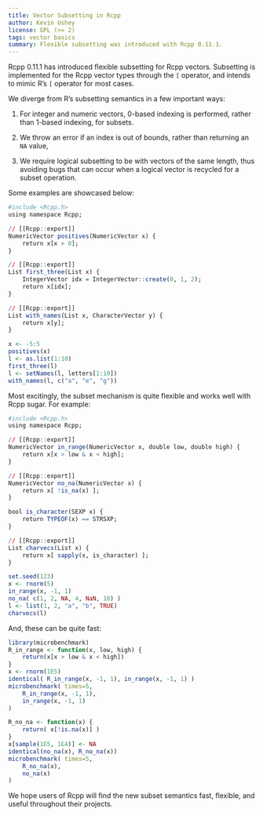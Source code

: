 ```yaml
---
title: Vector Subsetting in Rcpp
author: Kevin Ushey
license: GPL (>= 2)
tags: vector basics
summary: Flexible subsetting was introduced with Rcpp 0.11.1.
---
```


Rcpp 0.11.1 has introduced flexible subsetting for Rcpp vectors. Subsetting is
implemented for the Rcpp vector types through the `[` operator, and intends to
mimic R's `[` operator for most cases.

We diverge from R's subsetting semantics in a few important ways:

1. For integer and numeric vectors, 0-based indexing is performed, rather than
1-based indexing, for subsets.

2. We throw an error if an index is out of bounds, rather than returning an
`NA` value,

3. We require logical subsetting to be with vectors of the same length, thus
avoiding bugs that can occur when a logical vector is recycled for a subset
operation.

Some examples are showcased below:

```r
#include <Rcpp.h>
using namespace Rcpp;

// [[Rcpp::export]]
NumericVector positives(NumericVector x) {
    return x[x > 0];
}

// [[Rcpp::export]]
List first_three(List x) {
    IntegerVector idx = IntegerVector::create(0, 1, 2);
    return x[idx];
}

// [[Rcpp::export]]
List with_names(List x, CharacterVector y) {
    return x[y];
}
```

```r
x <- -5:5
positives(x)
l <- as.list(1:10)
first_three(l)
l <- setNames(l, letters[1:10])
with_names(l, c("a", "e", "g"))
```

Most excitingly, the subset mechanism is quite flexible and works well with Rcpp
sugar. For example:

```r
#include <Rcpp.h>
using namespace Rcpp;

// [[Rcpp::export]]
NumericVector in_range(NumericVector x, double low, double high) {
    return x[x > low & x < high];
}

// [[Rcpp::export]]
NumericVector no_na(NumericVector x) {
    return x[ !is_na(x) ];
}

bool is_character(SEXP x) {
    return TYPEOF(x) == STRSXP;
}

// [[Rcpp::export]]
List charvecs(List x) {
    return x[ sapply(x, is_character) ];
}
```

```r
set.seed(123)
x <- rnorm(5)
in_range(x, -1, 1)
no_na( c(1, 2, NA, 4, NaN, 10) )
l <- list(1, 2, "a", "b", TRUE)
charvecs(l)
```

And, these can be quite fast:

```r
library(microbenchmark)
R_in_range <- function(x, low, high) {
    return(x[x > low & x < high])
}
x <- rnorm(1E5)
identical( R_in_range(x, -1, 1), in_range(x, -1, 1) )
microbenchmark( times=5, 
    R_in_range(x, -1, 1),
    in_range(x, -1, 1)
)

R_no_na <- function(x) {
    return( x[!is.na(x)] )
}
x[sample(1E5, 1E4)] <- NA
identical(no_na(x), R_no_na(x))
microbenchmark( times=5,
    R_no_na(x),
    no_na(x)
)
```

We hope users of Rcpp will find the new subset semantics fast, flexible, and
useful throughout their projects.

